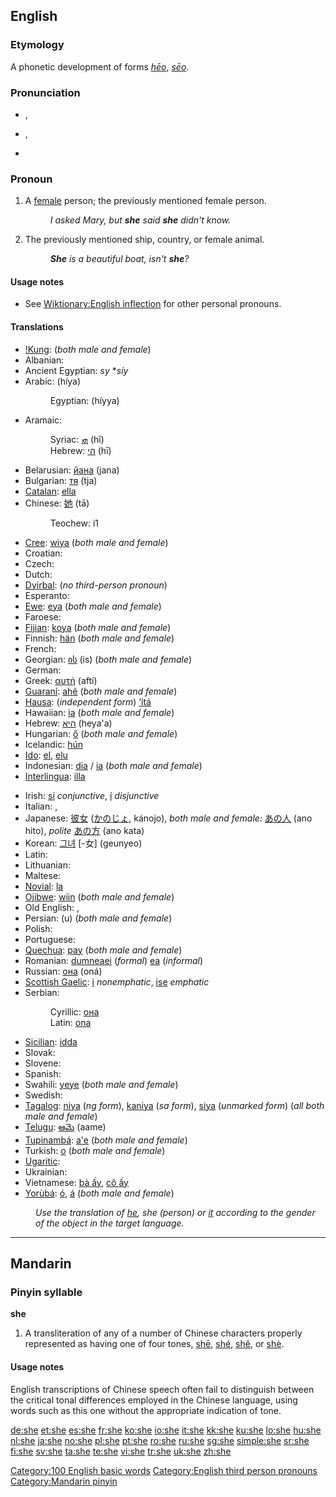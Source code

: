 {{wikipedia|She (disambiguation)}}
{{also|Appendix:Variations of "she"}}
==English==
{{wikipedia}}
{{rank|but|all|him|32|she|they|my|were}}

===Etymology===
A phonetic development of {{etyl|ang}} forms ''[[heo|hēo]]'', ''[[seo|sēo]]''.

===Pronunciation===
* {{a|UK}} {{IPA|/ʃiː/}}, {{SAMPA|/Si:/}}
* {{a|US}} {{IPA|/ʃi/}}, {{SAMPA|/Si/}}
* {{audio|en-us-she.ogg|Audio (US)}}
*: {{rhymes|iː}}

===Pronoun===
{{en-pron|desc=third person singular, feminine, nominative case|accusative and possessive|her|possessive|hers|reflexive|herself}}

# {{personal}} A [[female]] person; the previously mentioned female person.
#: ''I asked Mary, but '''she''' said '''she''' didn't know.''
# {{personal}} The previously mentioned ship, country, or female animal.
#: '''''She''' is a beautiful boat, isn't '''she'''?''

====Usage notes====
* See [[Wiktionary:English inflection]] for other personal pronouns.

====Translations====
{{trans-top|person}}
* [[!Kung]]: {{t|knw|ha}} (''both male and female'')
* Albanian: {{t+|sq|ajo|xs=Albanian}}
* Ancient Egyptian: ''sy'' *''síy''
* Arabic: {{Arab|[[هي|هِيَ]]}} (híya)
*: Egyptian: {{Arab|[[هي]]}} (híyya)
* Aramaic:
*: Syriac: [[ܗܝ]] (hī)
*: Hebrew: [[הי]] (hī)
* Belarusian: [[йана]] (jana)
* Bulgarian: [[тя]] (tja)
* [[Catalan]]: [[ella]]
* Chinese: [[她]] (tā)
*: Teochew: i1
* [[Cree]]: [[wiya]] (''both male and female'')
* Croatian: {{t+|hr|ona}}
* Czech: {{t+|cs|ona}}
* Dutch: {{t+|nl|zij}}
* [[Dyirbal]]: (''no third-person pronoun'')
* Esperanto: {{t+|eo|ŝi|xs=Esperanto}}
* [[Ewe]]: [[eya]] (''both male and female'')
* Faroese: {{t-|fo|hon|xs=Faroese}}
* [[Fijian]]: [[koya]] (''both male and female'')
* Finnish: [[hän]] (''both male and female'')
* French: {{t+|fr|elle}}
* Georgian: [[ის]] (is) (''both male and female'')
* German: {{t+|de|sie}}
* Greek: [[αυτή]] (aftí)
* [[Guaraní]]: [[ahẽ]] (''both male and female'')
* [[Hausa]]: (''independent form'') [[’ítá]]
* Hawaiian: [[ia]] (''both male and female'')
* Hebrew: [[היא]] (heya'a)
* Hungarian: [[ő]] (''both male and female'')
* Icelandic: [[hún]]
* [[Ido]]: [[el]], [[elu]]
* Indonesian: [[dia]] / [[ia]] (''both male and female'')
* [[Interlingua]]: [[illa]]
{{trans-mid}}
* Irish: [[sí#Irish|sí]] ''conjunctive'', [[í]] ''disjunctive''
* Italian: {{t-|it|lei}}, {{t+|it|ella}}
* Japanese: [[彼女]] ([[かのじょ]], kánojo), ''both male and female:'' [[あの人]] (ano hito), ''polite'' [[あの方]] (ano kata)
* Korean: [[그녀]] [-女] (geunyeo)
* Latin: {{t-|la|ea}}
* Lithuanian: {{t+|lt|ji|xs=Lithuanian}}
* Maltese: {{t-|mt|hi|xs=Maltese}}
* [[Novial]]: [[la]]
* [[Ojibwe]]: [[wiin]] (''both male and female'')
* Old English: {{t-|ang|heo|alt=hēo|xs=Old English}}, {{t-|ang|seo|alt=sēo|xs=Old English}}
* Persian: {{fa-Arab|[[او#Persian|او]]}} (u) (''both male and female'')
* Polish: {{t+|pl|ona}}
* Portuguese: {{t+|pt|ela}}
* [[Quechua]]: [[pay#Quechua|pay]] (''both male and female'')
* Romanian: [[dumneaei]] (''formal'') [[ea]] (''informal'')
* Russian: [[она]] (oná)
* [[Scottish Gaelic]]: [[i]] ''nonemphatic'', [[ise]] ''emphatic''
* Serbian:
*: Cyrillic: [[она]]
*: Latin: [[ona]]
* [[Sicilian]]: [[idda]]
* Slovak: {{t-|sk|ona}}
* Slovene: {{t+|sl|ona}}
* Spanish: {{t+|es|ella}}
* Swahili: [[yeye]] (''both male and female'')
* Swedish: {{t+|sv|hon}}
* [[Tagalog]]: [[niya]] (''ng form''), [[kaniya]] (''sa form''), [[siya]] (''unmarked form'') (''all both male and female'')
* [[Telugu]]: [[ఆమె]] (aame)
* [[Tupinambá]]: [[a'e]] (''both male and female'')
* Turkish: [[o]] (''both male and female'')
* [[Ugaritic]]: {{tø|uga|𐎅𐎊|tr=hy|sc=Ugar|xs=Ugaritic}}
* Ukrainian: {{t+|uk|вона|tr=vona|sc=Cyrl|xs=Ukrainian}}
* Vietnamese: [[bà ấy]], [[cô ấy]]
* [[Yorùbá]]: [[ó]], [[á]] (''both male and female'')
{{trans-bottom}}

{{trans-top|ship, country, female animal}}
: ''Use the translation of [[he]], she (person) or [[it]] according to the gender of the object in the target language.''
{{trans-bottom}}

[[Category:100 English basic words]]
[[Category:English third person pronouns]]

----

==Mandarin==

===Pinyin syllable===
'''she'''

# A transliteration of any of a number of Chinese characters properly represented as having one of four tones, [[shē]], [[shé]], [[shě]], or [[shè]].

====Usage notes====
English transcriptions of Chinese speech often fail to distinguish between the critical tonal differences employed in the Chinese language, using words such as this one without the appropriate indication of tone.

[[Category:Mandarin pinyin]]

[[de:she]]
[[et:she]]
[[es:she]]
[[fr:she]]
[[ko:she]]
[[io:she]]
[[it:she]]
[[kk:she]]
[[ku:she]]
[[lo:she]]
[[hu:she]]
[[nl:she]]
[[ja:she]]
[[no:she]]
[[pl:she]]
[[pt:she]]
[[ro:she]]
[[ru:she]]
[[sg:she]]
[[simple:she]]
[[sr:she]]
[[fi:she]]
[[sv:she]]
[[ta:she]]
[[te:she]]
[[vi:she]]
[[tr:she]]
[[uk:she]]
[[zh:she]]